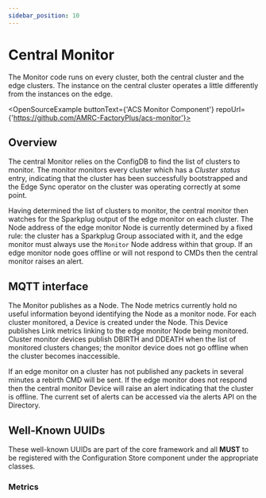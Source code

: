```yaml
---
sidebar_position: 10
---
```



# Central Monitor

The Monitor code runs on every cluster, both the central cluster and the
edge clusters. The instance on the central cluster operates a little
differently from the instances on the edge.

<OpenSourceExample buttonText={'ACS Monitor Component'}
                   repoUrl={'https://github.com/AMRC-FactoryPlus/acs-monitor'}></OpenSourceExample>

## Overview

<CentralCluster hilite="monitor"/>

The central Monitor relies on the ConfigDB to find the list of clusters
to monitor. The monitor monitors every cluster which has a _Cluster
status_ entry, indicating that the cluster has been successfully
bootstrapped and the Edge Sync operator on the cluster was operating
correctly at some point.

Having determined the list of clusters to monitor, the central monitor
then watches for the Sparkplug output of the edge monitor on each
cluster. The Node address of the edge monitor Node is currently
determined by a fixed rule: the cluster has a Sparkplug Group associated
with it, and the edge monitor must always use the `Monitor` Node address
within that group. If an edge monitor node goes offline or will not
respond to CMDs then the central monitor raises an alert.

## MQTT interface

The Monitor publishes as a Node. The Node metrics currently hold no
useful information beyond identifying the Node as a monitor node. For
each cluster monitored, a Device is created under the Node. This Device
publishes Link metrics linking to the edge monitor Node being monitored.
Cluster monitor devices publish DBIRTH and DDEATH when the list of
monitored clusters changes; the monitor device does not go offline when
the cluster becomes inaccessible.

If an edge monitor on a cluster has not published any packets in several
minutes a rebirth CMD will be sent. If the edge monitor does not respond
then the central monitor Device will raise an alert indicating that the
cluster is offline. The current set of alerts can be accessed via the
alerts API on the Directory.

## Well-Known UUIDs

These well-known UUIDs are part of the core framework and all **MUST**
to be registered with the Configuration Store component under the
appropriate classes.

### Metrics

<WellKnownUUID type="Metric schema" name="Monitor Node"
   uuid="e3ef732b-ee69-46f0-8d1d-8a9cec432d83"
   description="The schema UUID for a Monitor Node"/>
<WellKnownUUID type="Metric schema" name="Monitor Device"
    uuid="ab6c58b0-efe9-4e55-bde5-eaa4fd7c95b0"
    description="The schema UUID for a Monitor Device"/>
<WellKnownUUID type="Link relation" name="Monitor for device"
    uuid="ec916189-f4f9-4fc7-af7e-724cc216e9e9"
    description="Links to the Device UUID this monitor Device is monitoring"/>
<WellKnownUUID type="Alert" name="Device offline"
    uuid="e6eff8b6-7b16-4827-9136-ac5202c0df59"
    description="The monitored Node is offline or not responding"/>

